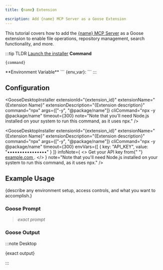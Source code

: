 ```yaml
---
title: {name} Extension

escription: Add {name} MCP Server as a Goose Extension
---
```




<YouTubeShortEmbed videoUrl="https://www.youtube.com/embed/VIDEO_ID" />


This tutorial covers how to add the [{name} MCP Server](/) as a Goose extension to enable file operations, repository management, search functionality, and more.

:::tip TLDR
<Tabs groupId="interface">
  <TabItem value="ui" label="Goose Desktop" default>
  [Launch the installer]({goose_url})
  </TabItem>
  <TabItem value="cli" label="Goose CLI">
  **Command**
  ```sh
  {command}
  ```
  </TabItem>
</Tabs>
  **Environment Variable**
  ```
  {env_var}: <ENV_VALUE>
  ```
:::

## Configuration

<!-- For external MCP servers (npx, uvx, git, etc.) -->
<GooseDesktopInstaller
  extensionId="{extension_id}"
  extensionName="{Extension Name}"
  extensionDescription="{Extension description}"
  command="npx"
  args={["-y", "@package/name"]}
  cliCommand="npx -y @package/name"
  timeout={300}
  note="Note that you'll need Node.js installed on your system to run this command, as it uses npx."
/>

<!-- For built-in extensions -->
<GooseBuiltinInstaller
  extensionName="{Extension Name}"
  extensionDescription="{Extension description}"
  extensionId="{extension_id}"
/>

<!-- For external MCP servers with environment variables -->
<GooseDesktopInstaller
  extensionId="{extension_id}"
  extensionName="{Extension Name}"
  extensionDescription="{Extension description}"
  command="npx"
  args={["-y", "@package/name"]}
  cliCommand="npx -y @package/name"
  timeout={300}
  envVars={[
    { key: "API_KEY", value: "••••••••••••••••" }
  ]}
  infoNote={
    <>
      Get your API key from{" "}
      <a href="https://example.com/api-keys" target="_blank" rel="noopener noreferrer">
        example.com
      </a>.
    </>
  }
  note="Note that you'll need Node.js installed on your system to run this command, as it uses npx."
/>

## Example Usage

{describe any environment setup, access controls, and what you want to accomplish.}

### Goose Prompt

> _exact prompt_


### Goose Output

:::note Desktop

{exact output}

:::